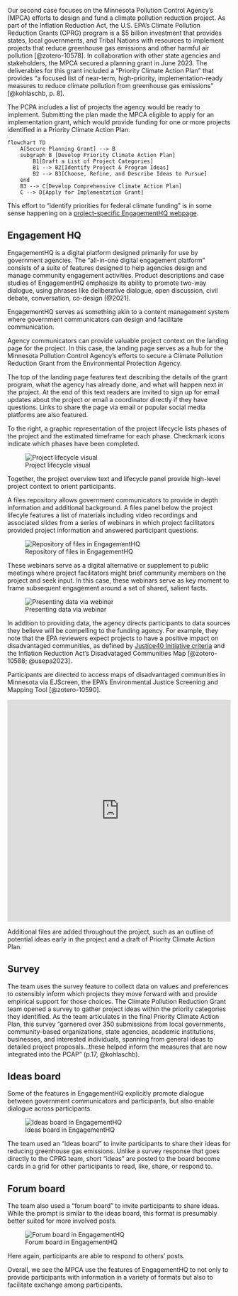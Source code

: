 

Our second case focuses on the Minnesota Pollution Control Agency's
(MPCA) efforts to design and fund a climate pollution reduction project.
As part of the Inflation Reduction Act, the U.S. EPA's Climate Pollution
Reduction Grants (CPRG) program is a \$5 billion investment that
provides states, local governments, and Tribal Nations with resources to
implement projects that reduce greenhouse gas emissions and other
harmful air pollution [@zotero-10578]. In collaboration with other state
agencies and stakeholders, the MPCA secured a planning grant in June
2023. The deliverables for this grant included a "Priority Climate
Action Plan" that provides "a focused list of near-term, high-priority,
implementation-ready measures to reduce climate pollution from
greenhouse gas emissions" [@kohlaschb, p. 8].

The PCPA includes a list of projects the agency would be ready to
implement. Submitting the plan made the MPCA eligible to apply for an
implementation grant, which would provide funding for one or more
projects identified in a Priority Climate Action Plan.

```mermaid

flowchart TD
    A[Secure Planning Grant] --> B
    subgraph B [Develop Priority Climate Action Plan]
        B1[Draft a List of Project Categories]
        B1 --> B2[Identify Project & Program Ideas]
        B2 --> B3[Choose, Refine, and Describe Ideas to Pursue]
    end
    B3 --> C[Develop Comprehensive Climate Action Plan]
    C --> D[Apply for Implementation Grant]
```

This effort to "identify priorities for federal climate funding" is in some sense happening on a [project-specific EngagementHQ webpage](https://engage.eqb.state.mn.us/climate-priorities).  

## Engagement HQ

EngagementHQ is a digital platform designed primarily for use by
government agencies. The "all-in-one digital engagement platform"
consists of a suite of features designed to help agencies design and
manage community engagement activities. Product descriptions and case
studies of EngagementHQ emphasize its ability to promote two-way
dialogue, using phrases like deliberative dialogue, open discussion,
civil debate, conversation, co-design [@2021].

EngagementHQ serves as something akin to a content management system
where government communicators can design and facilitate communication. 

Agency communicators can provide valuable project context on the landing
page for the project. In this case, the landing page serves as a hub for
the Minnesota Pollution Control Agency's efforts to secure a Climate
Pollution Reduction Grant from the Environmental Protection Agency.

The top of the landing page features text describing the details of the
grant program, what the agency has already done, and what will happen
next in the project. At the end of this text readers are invited to sign
up for email updates about the project or email a coordinator directly
if they have questions. Links to share the page via email or popular
social media platforms are also featured.

To the right, a graphic representation of the project lifecycle lists
phases of the project and the estimated timeframe for each phase.
Checkmark icons indicate which phases have been completed.

![Project lifecycle visual](assets/engagement-hq-lifecycle.png)

Together, the project overview text and lifecycle panel provide
high-level project context to orient participants.

A files repository allows government communicators to provide in depth
information and additional background. A files panel below the project
lifecyle features a list of materials including video recordings and
associated slides from a series of webinars in which project
facilitators provided project information and answered participant
questions. 

![Repository of files in
EngagementHQ](assets/engagementhq-files-repo.PNG)

These webinars serve as a digital alternative or supplement to public
meetings where project facilitators might brief community members on the
project and seek input. In this case, these webinars serve as key moment
to frame subsequent engagement around a set of shared, salient facts.

![Presenting data via webinar](assets/webinar-youtube-ghg-emissions.png)

In addition to providing data, the agency directs participants to data sources they believe will be compelling to the funding agency. For example, they note that the EPA reviewers expect projects to have a positive impact on disadvantaged communities, as defined by [Justice40 Initiative criteria](https://screeningtool.geoplatform.gov/en/methodology) and the Inflation Reduction Act's Disadvataged Communities Map [@zotero-10588; @usepa2023]. 

Participants are directed to access maps of disadvantaged communities in Minnesota via EJScreen, the EPA's Environmental Justice Screening and Mapping Tool [@zotero-10590]. 

```{=html}
<iframe src="https://ejscreen.epa.gov/mapper/" title="EJScreen: Environmental Justice Screening and Mapping Tool" width="100%" height="500" style="border:none;"></iframe>
```

Additional files are added throughout the project, such as an outline of potential ideas early in the project and a draft of Priority Climate Action Plan.   

## Survey

The team uses the survey feature to collect data on values and
preferences to ostensibly inform which projects they move forward with
and provide empirical support for those choices. The Climate Pollution Reduction Grant team opened a survey to gather project ideas within the priority categories they identified. As the team articulates in the final Priority Climate Action Plan, this survey "garnered over 350 submissions from local governments, community-based organizations, state agencies, academic institutions, businesses, and interested individuals, spanning from general ideas to detailed project proposals...these helped inform the measures that are now integrated into the PCAP" (p.17, @kohlaschb). 

## Ideas board

Some of the features in EngagementHQ explicitly promote dialogue between
government communicators and participants, but also enable dialogue across participants. 

![Ideas board in EngagementHQ](assets/engagementhq-ideas.PNG)

The team used an "ideas board" to invite participants to share their ideas for reducing greenhouse gas emissions. Unlike a survey response that goes directly to the CPRG team, short "ideas" are posted to the board become cards in a grid for other participants to read, like, share, or respond to.  

## Forum board

The team also used a "forum board" to invite participants to share ideas. While the prompt is similar to the ideas board, this format is presumably better suited for more involved posts. 

![Forum board in EngagementHQ](assets/engagementhq-forum.PNG)

Here again, participants are able to respond to others' posts.

Overall, we see the MPCA use the features of EngagementHQ to not only to provide participants with information in a variety of formats but also to facilitate exchange among participants.  

